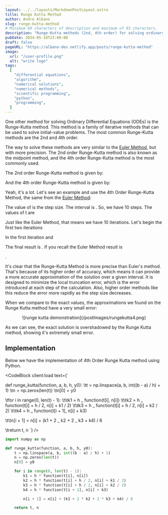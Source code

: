 ```yaml
---
layout: ../../layouts/MarkdownPostLayout.astro
title: Runge Kutta Method
author: Andre Albano
slug: runge-kutta-method
# Minimum 69 characters of description and maximum of 93 characters.
description: "Runge-Kutta methods (2nd, 4th order) for solving ordinary differential equations."
pubDate: 2024-05-18T23:00:00
draft: false
pageURL: "https://albano-dev.netlify.app/posts/runge-kutta-method"
image:
  url: "/user-profile.png"
  alt: "write logo"
tags:
  [
    "differential equations",
    "algorithm",
    "numerical solutions",
    "numerical methods",
    "scientific programming",
    "python",
    "programming",
  ]
---
```



One other method for solving Ordinary Differential Equations (ODEs)
is the Runge-Kutta method. This method is a family of iterative methods
that can be used to solve initial-value problems. The most common Runge-Kutta methods
are the 2nd and 4th order.

The way to solve these methods are very similar to the [Euler Method](/posts/euler-method-ode),
but with more precision. The 2nd order Runge-Kutta method is also known
as the midpoint method, and the 4th order Runge-Kutta method is the most
commonly used.

The 2nd order Runge-Kutta method is given by:

<LatexCenter
  f="
w_{0} = \alpha \\
w_{i+1} = w_{i} + h f(t_{i} + \frac{h}{2}, w_{i} + \frac{h}{2} f(t_{i}, w_{i}))
"
/>

And the 4th order Runge-Kutta method is given by:

<LatexCenter
  f="
w_{0} = \alpha \\
k_{1} = h f(t_{i}, w_{i}) \\
k_{2} = h f(t_{i} + \frac{h}{2}, w_{i} + \frac{k_{1}}{2}) \\
k_{3} = h f(t_{i} + \frac{h}{2}, w_{i} + \frac{k_{2}}{2}) \\
k_{4} = h f(t_{i+1} + h, w_{i} + k_{3}) \\
w_{i+1} = w_{i} + \frac{1}{6}(k_{1} + 2k_{2} + 2k_{3} + k_{4})
"
/>

Yeah, it's a lot. Let's see an example and use the 4th Order Runge-Kutta Method,
the same from the [Euler Method](/posts/euler-method-ode):

<LatexCenter f=" y' = y - t^{2} + 1; \ 0 \le t \le 2;\ y(0) = 0.5;\ h = 0.2" />

The value of <Latex f="h" /> is the step size. The interval is <Latex f="[0, 2]" />.
So, we have 10 steps. The values of t are <Latex f="t_{0} = 0.0,\ t_{1} = 0.2,\ t_{2} = 0.4, ...,\ t_{8} = 1.6,\ t_{9} = 1.8" />

Just like the Euler Method, that means we have 10 iterations. Let's begin the first two iterations

<LatexCenter f=" w_{0} = 0.5" />
In the first iteration <Latex f="w_{i} = 0" /> and <Latex f="t_{i} = 0.0" />
<LatexCenter
  f="
w_{1}: \begin{cases}
K_{1} = 0.2 \cdot (0.5 - 0.0^{2} + 1);\ K_{1} =  0.3\\
K_{2} = 0.2 \cdot (0.5 + \frac{0.3}{2} - (0 + \frac{0.2}{2})^{2} + 1) ;\ K_{2} = 0.328 \\
K_{3} = 0.2 \cdot (0.5 + \frac{0.328}{2} - (0 + \frac{0.2}{2})^{2} + 1) ;\ K_{3} = 0.3308 \\
K_{4} = 0.2 \cdot ((0.5 + 0.3308) - (0.2)^{2} + 1) ;\ K_{4} = 0.3581 \\
\end{cases} \\
w_{1} = 0.5 + \frac{(0.3 + 2\cdot 0.328 + 2\cdot 0.3308 + 0.3581)}{6} = 0.8292
"
/>
<LatexCenter
  f="
w_{2}: \begin{cases}
K_{1} = 0.2 \cdot (0.8292 - 0.2^{2} + 1);\ K_{1} =  0.3578 \\
K_{2} = 0.2 \cdot (0.8292 + \frac{0.3578}{2} - (0.2 + \frac{0.2}{2})^{2} + 1) ;\ K_{2} = 0.3836 \\
K_{3} = 0.2 \cdot (0.8292 + \frac{0.3836}{2} - (0.2 + \frac{0.2}{2})^{2} + 1) ;\ K_{3} = 0.3862 \\
K_{4} = 0.2 \cdot ((0.8292 + 0.3862) - (0.4)^{2} + 1) ;\ K_{4} = 0.4111  \\
\end{cases} \\
w_{2} = 0.8292 + \frac{(0.3578 + 2\cdot 0.3836 + 2\cdot 0.3862 + 0.4111)}{6} = 1.2140
"
/>
<LatexCenter f="\vdots" />
<LatexCenter
  f="
w_{10}: \begin{cases}
K_{1} = 0.2 \cdot (4.8150 - 1.8^{2} + 1);\ K_{1} =  0.5150 \\
K_{2} = 0.2 \cdot (4.8150 + \frac{0.5150}{2} - (1.8 + \frac{0.2}{2})^{2} + 1) ;\ K_{2} = 0.4925 \\
K_{3} = 0.2 \cdot (4.8150 + \frac{0.4925}{2} - (1.8 + \frac{0.2}{2})^{2} + 1) ;\ K_{3} = 0.4902 \\
K_{4} = 0.2 \cdot ((4.8150 + 0.4902) - (2.0)^{2} + 1) ;\ K_{4} = 0.4610  \\
\end{cases} \\
w_{10} = 4.8150 + \frac{(0.5150 + 2\cdot 0.4925 + 2\cdot 0.4902 + 0.4610)}{6} = 5.3053
"
/>

The final result is <Latex f="y_{rk}(2) = 5.3053" />. If you recall the Euler Method result is

<Latex f="y_{e}(2) = 4.8657" />.

It's clear that the Runge-Kutta Method is more precise than Euler's method. That's because
of its higher order of accuracy, which means it can provide a more accurate approximation of the solution
over a given interval. It is designed to minimize the local truncation error, which is
the error introduced at each step of the calculation. Also, higher order methods like this reduce the error
more rapidly as the step size decreases.

When we compare to the exact values, the approximations we found on the Runge Kutta method have a very small error:

<div class="mb-2" style="display: flex; justify-content: center;">
  ![runge kutta demonstration](/postImages/rungekutta4.png)
</div>

As we can see, the exact solution is overshadowed by the Runge Kutta method, showing it's
extremely small error.

## Implementation

Below we have the implementation of 4th Order Runge Kutta method using Python.

<CodeBlock client:load text={`

def runge_kutta(function, a, b, h, y0):
\tt = np.linspace(a, b, int((b - a) / h) + 1)
\tn = np.zeros(len(t))
\tn[0] = y0

\tfor i in range(0, len(t) - 1):
\t\tk1 = h _ function(t[i], n[i])
\t\tk2 = h _ function(t[i] + h / 2, n[i] + k1 / 2)
\t\tk3 = h _ function(t[i] + h / 2, n[i] + k2 / 2)
\t\tk4 = h _ function(t[i + 1], n[i] + k3)

\t\tn[i + 1] = n[i] + (k1 + 2 _ k2 + 2 _ k3 + k4) / 6

\treturn t, n
`} />

```python
import numpy as np

def runge_kutta(function, a, b, h, y0):
    t = np.linspace(a, b, int((b - a) / h) + 1)
    n = np.zeros(len(t))
    n[0] = y0

    for i in range(0, len(t) - 1):
        k1 = h * function(t[i], n[i])
        k2 = h * function(t[i] + h / 2, n[i] + k1 / 2)
        k3 = h * function(t[i] + h / 2, n[i] + k2 / 2)
        k4 = h * function(t[i + 1], n[i] + k3)

        n[i + 1] = n[i] + (k1 + 2 * k2 + 2 * k3 + k4) / 6

    return t, n

```
